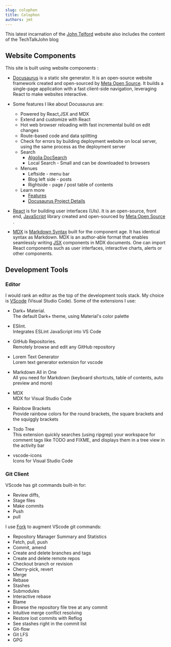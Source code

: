 ```yaml
---
slug: colophon
title: Colophon
authors: jmt
---
```


This latest incarnation of the [John Telford](https://johntelford.com/) website also includes the content of the TechTalkJohn blog

## Website Components

This site is built using website components :

- [Docusaurus](https://docusaurus.io/) is a static site generator. It is an open-source website framework created and open-sourced by [Meta Open Source](https://opensource.fb.com/). It builds a single-page application with a fast client-side navigation, leveraging React to make websites interactive.

- Some features I like about Docusaurus are:
    - Powered by React,JSX and MDX
    - Extend and customize with React
    - Hot web browser reloading with fast incremental build on edit changes
    - Route-based code and data splitting
    - Check for errors by building deployment website on local server, using the same process as the deployment server
    - Search
	    - [Algolia DocSearch](https://docusaurus.io/docs/search#using-algolia-docsearch)
	    - Local Search - Small and can be downloaded to browsers 
    - Menues
	    - Leftside - menu bar
	    - Blog left side - posts
	    - Rightside - page / post table of contents
	- Learn more
		- [Features](https://docusaurus.io/docs#features)
		- [Docusaurus Project Details](https://opensource.fb.com/projects/docusaurus)

- [React](https://reactjs.org/) is for building user interfaces (UIs). It is an open-source, front end, [JavaScript](https://developer.mozilla.org/en-US/docs/Web/JavaScript) library created and open-sourced by [Meta Open Source](https://opensource.fb.com/) . 


- [MDX](https://mdxjs.com) is [Markdown Syntax](https://daringfireball.net/projects/markdown/syntax) built for the component age. It has identical syntax as Markdown. MDX is an author-able format that enables seamlessly writing [JSX](https://mdxjs.com/getting-started/#jsx) components in MDX documents. One can import React components such as user interfaces, interactive charts, alerts or other components.

## Development Tools

### Editor

I would rank an editor as the top of the development tools stack. My choice is [VScode](developmenttools#vscode) (Visual Studio Code). Some of the extensions I use:

- Dark+ Material.  
The default Dark+ theme, using Material's color palette

- ESlint.  
Integrates ESLint JavaScript into VS Code

- GitHub Repositories.  
Remotely browse and edit any GitHub repository

- Lorem Text Generator  
Lorem text generator extension for vscode

-  Markdown All in One  
All you need for Markdown (keyboard shortcuts, table of contents, auto preview and more)

- MDX  
MDX for Visual Studio Code

- Rainbow Brackets  
Provide rainbow colors for the round brackets, the square brackets and the squiggly brackets

- Todo Tree  
This extension quickly searches (using ripgrep) your workspace for comment tags like TODO and FIXME, and displays them in a tree view in the activity bar

- vscode-icons  
Icons for Visual Studio Code

### Git Client

VScode has git commands built-in for:

 - Review diffs, 
 - Stage files
 - Make commits
 - Push 
 - pull 

I use [Fork](https://git-fork.com) to augment VScode git commands:

- Repository Manager Summary and Statistics
- Fetch, pull, push
- Commit, amend
- Create and delete branches and tags
- Create and delete remote repos
- Checkout branch or revision
- Cherry-pick, revert
- Merge
- Rebase
- Stashes
- Submodules
- Interactive rebase
- Blame
- Browse the repository file tree at any commit
- Intuitive merge conflict resolving
- Restore lost commits with Reflog
- See stashes right in the commit list
- Git-flow
- Git LFS
- GPG

